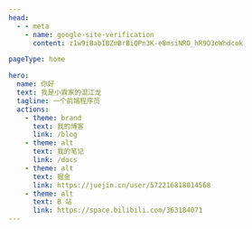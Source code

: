 ---
head:
  - - meta
    - name: google-site-verification
      content: z1w9iBabIBZmBrBiQPn3K-e8msiNRO_hR9O3oWhdcok

pageType: home

hero:
  name: 你好
  text: 我是小霖家的混江龙
  tagline: 一个前端程序员
  actions:
    - theme: brand
      text: 我的博客
      link: /blog
    - theme: alt
      text: 我的笔记
      link: /docs
    - theme: alt
      text: 掘金
      link: https://juejin.cn/user/572216818014568
    - theme: alt
      text: B 站
      link: https://space.bilibili.com/363184071
---
